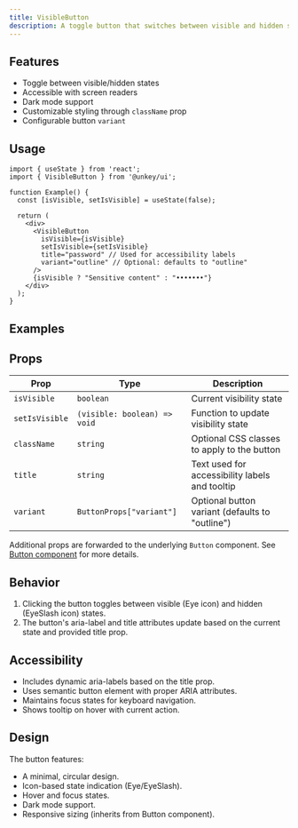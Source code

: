 ```yaml
---
title: VisibleButton
description: A toggle button that switches between visible and hidden states, commonly used for showing/hiding sensitive information.
---
```


## Features

- Toggle between visible/hidden states
- Accessible with screen readers
- Dark mode support
- Customizable styling through `className` prop
- Configurable button `variant`

## Usage

```tsx
import { useState } from 'react';
import { VisibleButton } from '@unkey/ui';

function Example() {
  const [isVisible, setIsVisible] = useState(false);
  
  return (
    <div>
      <VisibleButton 
        isVisible={isVisible} 
        setIsVisible={setIsVisible}
        title="password" // Used for accessibility labels
        variant="outline" // Optional: defaults to "outline"
      />
      {isVisible ? "Sensitive content" : "•••••••"}
    </div>
  );
}
```

## Examples

<VisibleButtonDemo />

## Props

| Prop | Type | Description |
|------|------|-------------|
| `isVisible` | `boolean` | Current visibility state |
| `setIsVisible` | `(visible: boolean) => void` | Function to update visibility state |
| `className` | `string` | Optional CSS classes to apply to the button |
| `title` | `string` | Text used for accessibility labels and tooltip |
| `variant` | `ButtonProps["variant"]` | Optional button variant (defaults to "outline") |

Additional props are forwarded to the underlying `Button` component. See [Button component](/design/components/buttons/button) for more details. 

## Behavior

1. Clicking the button toggles between visible (Eye icon) and hidden (EyeSlash icon) states.
2. The button's aria-label and title attributes update based on the current state and provided title prop.

## Accessibility

- Includes dynamic aria-labels based on the title prop.
- Uses semantic button element with proper ARIA attributes.
- Maintains focus states for keyboard navigation.
- Shows tooltip on hover with current action.

## Design

The button features:
- A minimal, circular design.
- Icon-based state indication (Eye/EyeSlash).
- Hover and focus states.
- Dark mode support.
- Responsive sizing (inherits from Button component).

